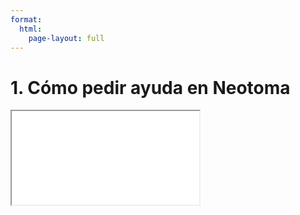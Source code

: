 ```yaml
---
format:
  html:
    page-layout: full
---
```


# 1. Cómo pedir ayuda en Neotoma

<iframe
    class="slide-deck"
    src="slides/module0_01.html"
></iframe>